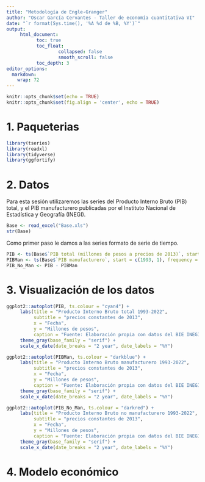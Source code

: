 ```yaml
---
title: "Metodología de Engle-Granger"
author: "Oscar García Cervantes - Taller de economía cuantitativa VI"
date: "`r format(Sys.time(), '%A %d de %B, %Y')`"
output:
     html_document:
           toc: true
           toc_float:
                   collapsed: false
                   smooth_scroll: false
           toc_depth: 3       
editor_options: 
  markdown: 
    wrap: 72
---
```


```r
knitr::opts_chunk$set(echo = TRUE)
knitr::opts_chunk$set(fig.align = 'center', echo = TRUE)
```

# 1. Paqueterias

```r
library(tseries)
library(readxl)
library(tidyverse)
library(ggfortify)
```

# 2. Datos

Para esta sesión utilizaremos las series del Producto Interno Bruto (PIB) total, y el PIB manufacturero publicadas por el Instituto Nacional de Estadística y Geografía (INEGI).

```r
Base <- read_excel("Base.xls")
str(Base)
```

Como primer paso le damos a las series formato de serie de tiempo.

```r
PIB <- ts(Base$`PIB total (millones de pesos a precios de 2013)`, start = c(1993, 1), frequency = 4)
PIBMan <- ts(Base$`PIB manufacturero`, start = c(1993, 1), frequency = 4)
PIB_No_Man <- PIB - PIBMan
```

# 3. Visualización de los datos

```r
ggplot2::autoplot(PIB, ts.colour = "cyan4") +
     labs(title = "Producto Interno Bruto total 1993-2022",
          subtitle = "precios constantes de 2013",
          x = "Fecha",
          y = "Millones de pesos",
          caption = "Fuente: Elaboración propia con datos del BIE INEGI") +
     theme_gray(base_family = "serif") + 
     scale_x_date(date_breaks = "2 year", date_labels = "%Y")

ggplot2::autoplot(PIBMan, ts.colour = "darkblue") +
     labs(title = "Producto Interno Bruto manufacturero 1993-2022",
          subtitle = "precios constantes de 2013",
          x = "Fecha",
          y = "Millones de pesos",
          caption = "Fuente: Elaboración propia con datos del BIE INEGI") +
     theme_gray(base_family = "serif") + 
     scale_x_date(date_breaks = "2 year", date_labels = "%Y")

ggplot2::autoplot(PIB_No_Man, ts.colour = "darkred") +
     labs(title = "Producto Interno Bruto no manufacturero 1993-2022",
          subtitle = "precios constantes de 2013",
          x = "Fecha",
          y = "Millones de pesos",
          caption = "Fuente: Elaboración propia con datos del BIE INEGI") +
     theme_gray(base_family = "serif") + 
     scale_x_date(date_breaks = "2 year", date_labels = "%Y")
```

# 4. Modelo económico

